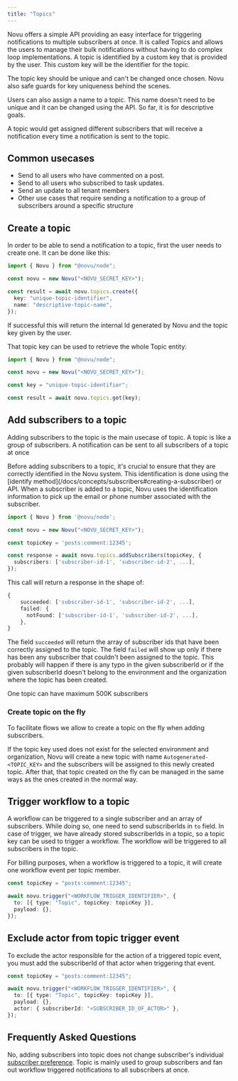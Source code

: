 ```yaml
---
title: "Topics"
---
```


Novu offers a simple API providing an easy interface for triggering notifications to multiple subscribers at once. It is called Topics and allows the users to manage their bulk notifications without having to do complex loop implementations. A topic is identified by a custom key that is provided by the user. This custom key will be the identifier for the topic.

<Callout type="info">
    The topic key should be unique and can't be changed once chosen. Novu also
    safe guards for key uniqueness behind the scenes.
</Callout>

Users can also assign a name to a topic. This name doesn't need to be unique and it can be changed using the API. So far, it is for descriptive goals.

A topic would get assigned different subscribers that will receive a notification every time a notification is sent to the topic.

## Common usecases

- Send to all users who have commented on a post.
- Send to all users who subscribed to task updates.
- Send an update to all tenant members
- Other use cases that require sending a notification to a group of subscribers around a specific structure

## Create a topic

In order to be able to send a notification to a topic, first the user needs to create one. It can be done like this:

```typescript
import { Novu } from "@novu/node";

const novu = new Novu("<NOVU_SECRET_KEY>");

const result = await novu.topics.create({
  key: "unique-topic-identifier",
  name: "descriptive-topic-name",
});
```

If successful this will return the internal Id generated by Novu and the topic key given by the user.

That topic key can be used to retrieve the whole Topic entity:

```typescript
import { Novu } from "@novu/node";

const novu = new Novu("<NOVU_SECRET_KEY>");

const key = "unique-topic-identifier";

const result = await novu.topics.get(key);
```

## Add subscribers to a topic

Adding subscribers to the topic is the main usecase of topic. A topic is like a group of subscribers. A notification can be sent to all subscribers of a topic at once

<Callout type="warning">
    Before adding subscribers to a topic, it's crucial to ensure that they are
    correctly identified in the Novu system. This identification is done using the
    [identify method](/docs/concepts/subscribers#creating-a-subscriber) or API. When a
    subscriber is added to a topic, Novu uses the identification information to
    pick up the email or phone number associated with the subscriber.
</Callout>

```typescript
import { Novu } from '@novu/node';

const novu = new Novu("<NOVU_SECRET_KEY>");

const topicKey = 'posts:comment:12345';

const response = await novu.topics.addSubscribers(topicKey, {
  subscribers: ['subscriber-id-1', 'subscriber-id-2', ...],
});
```

This call will return a response in the shape of:

```typescript
{
    succeeded: ['subscriber-id-1', 'subscriber-id-2', ...],
    failed: {
      notFound: ['subscriber-id-1', 'subscriber-id-2', ...],
    },
}
```

The field `succeeded` will return the array of subscriber ids that have been correctly assigned to the topic. The field `failed` will show up only if there has been any subscriber that couldn't been assigned to the topic. This probably will happen if there is any typo in the given subscriberId or if the given subscriberId doesn't belong to the environment and the organization where the topic has been created.

<Callout type="info">
    One topic can have maximum 500K subscribers
</Callout>

### Create topic on the fly

To facilitate flows we allow to create a topic on the fly when adding subscribers.

If the topic key used does not exist for the selected environment and organization, Novu will create a new topic with name `Autogenerated-<TOPIC_KEY>` and the subscribers will be assigned to this newly created topic.
After that, that topic created on the fly can be managed in the same ways as the ones created in the normal way.

## Trigger workflow to a topic

A workflow can be triggered to a single subscriber and an array of subscribers. While doing so, one need to send subscriberIds in `to` field. In case of trigger, we have already stored subscriberIds in a topic, so a topic key can be used to trigger a workflow. The workflow will be triggered to all subscribers in the topic.

<Callout type="info">
  For billing purposes, when a workflow is triggered to a topic, it will create one workflow event per topic member.
</Callout>

```typescript
const topicKey = "posts:comment:12345";

await novu.trigger("<WORKFLOW_TRIGGER_IDENTIFIER>", {
  to: [{ type: "Topic", topicKey: topicKey }],
  payload: {},
});
```

## Exclude actor from topic trigger event

To exclude the actor responsible for the action of a triggered topic event, you must add the subscriberId of that actor when triggering that event.

```typescript
const topicKey = "posts:comment:12345";

await novu.trigger("<WORKFLOW_TRIGGER_IDENTIFIER>", {
  to: [{ type: "Topic", topicKey: topicKey }],
  payload: {},
  actor: { subscriberId: "<SUBSCRIBER_ID_OF_ACTOR>" },
});
```

## Frequently Asked Questions

<Accordions>
  <Accordion title="Does it mean that all subscribers of one topic have same preference?">
  No, adding subscribers into topic does not change subscriber's individual
      <a href="/concepts/preferences">subscriber preference</a>. Topic is mainly used to
      group subscribers and fan out workflow triggered notifications to all
      subscribers at once.
  </Accordion>
</Accordions>


